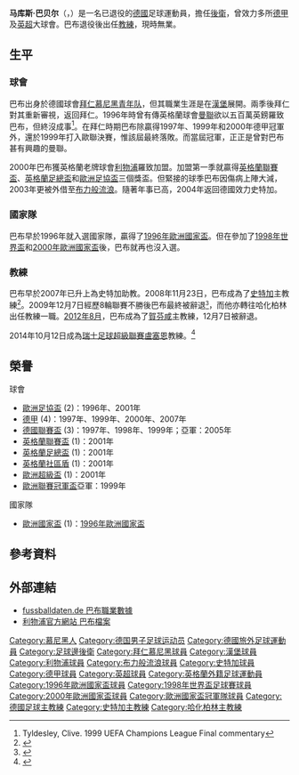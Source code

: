 {{noteta|G1=liverpoolfc|G2=uefa|G3=德甲
|T=zh-hans:马库斯·巴贝尔;zh-hk:馬克斯·巴布;zh-tw:馬庫斯·巴貝爾;
|1=zh-hans:马库斯·巴贝尔;zh-hk:馬克斯·巴布;zh-tw:馬庫斯·巴貝爾;
|2=zh-hans:巴贝尔;zh-hk:巴布;zh-tw:巴貝爾;
}}
{{Football manager infobox
|          playername = 马库斯·巴贝尔<br>''Markus Babbel''
|            fullname = Markus Babbel
|            nickname = 
|               image = [[File:Markus_Babbel.jpg|220px]]
|         dateofbirth = {{birth date and age|1972|9|8}} 
|         cityofbirth = [[慕尼黑|慕尼黑]]
|      countryofbirth = {{BRD}}
|              height = {{height|ft=6|in=3}}
|         currentclub = 
|          clubnumber = 
|            position = [[中堅|中堅]]、[[右後衛|右後衛]]
|          youthyears = 1981-1991
|          youthclubs = [[拜仁慕尼黑青年队|拜仁慕尼黑]]
|               years = 1991-1992<br> 1992-1994<br> 1994-2000<br> 2000-2004<br> 2003-2004<br> 2004-2007
|               clubs = [[拜仁慕尼黑足球俱乐部|拜仁慕尼黑]]<br>[[汉堡体育俱乐部|漢堡]]<br>[[拜仁慕尼黑足球俱乐部|拜仁慕尼黑]]<br>[[利物浦足球俱樂部|利物浦]]<br>→ [[布莱克本流浪者足球俱乐部|布力般流浪]]<br>[[斯图加特足球俱乐部|史特加]]
|         caps(goals) = {{0}}12 (0)<br>{{0}}60 (1)<br>170 (9)<br>{{0}}42 (3)<br>{{0}}25 (3)<br>{{0}}46 (2)
|       nationalyears = 1992-1993<br/>1995-2000
|        nationalteam = [[德國21歲以下國家足球隊|德國U21]] <br/> [[德國國家足球隊|德國]] 
| nationalcaps(goals) = {{0}}12 (0)<br/>{{0}}51 (1)
|        manageryears = 2007–2008<br>2008–2009<br>2010-2011<br>2012<br>2014–2018<br>2018–2020  
|        managerclubs = [[斯图加特足球俱乐部|史特加]] <small>(助理教練)</small><br>[[斯图加特足球俱乐部|史特加]]<br>[[柏林赫塔足球俱乐部|哈化柏林]]<br>[[霍芬海姆足球俱樂部|賀芬咸]]<br>[[盧塞恩足球俱樂部|盧塞恩]]<br>[[西悉尼流浪者|西悉尼流浪者]]
|            pcupdate = 2011年8月1日 (一) 12:18 (UTC)
|            ntupdate = 2011年8月1日 (一) 12:18 (UTC)
}}
'''马库斯·巴贝尔'''（{{lang-de|'''Markus Babbel'''}}，{{bd|1972年|9月8日|catIdx=Babbel, Markus}}）是一名已退役的[[德國|德國]]足球運動員，擔任[[後衛_(足球)|後衛]]，曾效力多所[[德甲|德甲]]及[[英超|英超]]大球會。巴布退役後出任[[教練|教練]]，現時無業。

==生平==
===球會===
巴布出身於德國球會[[拜仁慕尼黑青年队|拜仁慕尼黑青年队]]，但其職業生涯是在[[漢堡足球俱樂部|漢堡]]展開。兩季後拜仁對其重新審視，返回拜仁。1996年時曾有傳英格蘭球會[[曼聯|曼聯]]欲以五百萬英鎊羅致巴布，但終沒成事<ref>Tyldesley, Clive. 1999 UEFA Champions League Final commentary</ref>。在拜仁時期巴布除贏得1997年、1999年和2000年德甲冠軍外，還於1999年打入歐聯決賽，惟該屆最終落敗。而當屆冠軍，正正是曾對巴布甚有興趣的曼聯。 

2000年巴布獲英格蘭老牌球會[[利物浦足球俱樂部|利物浦]]羅致加盟。加盟第一季就贏得[[英格蘭聯賽盃|英格蘭聯賽盃]]、[[英格蘭足總盃|英格蘭足總盃]]和[[歐洲足協盃|歐洲足協盃]]三個獎盃。但緊接的球季巴布因傷病上陣大減，2003年更被外借至[[布力般流浪|布力般流浪]]。隨著年事已高，2004年返回德國效力史特加。

===國家隊===
巴布早於1996年就入選國家隊，贏得了[[1996年歐洲國家盃|1996年歐洲國家盃]]。但在參加了[[1998年世界盃|1998年世界盃]]和[[2000年歐洲國家盃|2000年歐洲國家盃]]後，巴布就再也沒入選。

===教練===
巴布早於2007年已升上為史特加助教。2008年11月23日，巴布成為了[[史特加|史特加]]主教練<ref>{{cite web | url = http://www.vfb.de/en/aktuell/news/2008/28233.php | title = Armin Veh and VfB go their seperate (sic) ways | date = 2008-11-23 | accessdate = 2008-11-23 | work = vfb.de }}{{dead link|date=十一月 2017 |bot=InternetArchiveBot }}</ref>。2009年12月7日經歷8輪聯賽不勝後巴布最終被辭退<small><ref>{{cite news |language=zh-hans |url=http://www.dfo.cn/dfo/show.asp?id=9899 |title=巴贝尔下课怒斥球迷 瑞士光头教练救火 |publisher=德国足球在线 |date=2009-12-07 |accessdate=2009-12-07 }}{{dead link|date=2018年5月 |bot=InternetArchiveBot |fix-attempted=yes }}</ref></small>，而他亦轉往哈化柏林出任教練一職。[[2012年8月|2012年8月]]，巴布成為了[[賀芬咸|賀芬咸]]主教練，12月7日被辭退。

2014年10月12日成為[[瑞士足球超級聯賽|瑞士足球超級聯賽]][[盧塞恩足球會|盧塞恩]]教練。<ref name="Babbel steigt beim FC Luzern ein">{{cite news|title=Babbel steigt beim FC Luzern ein|url=http://www.kicker.de/news/fussball/intligen/startseite/613309/artikel_babbel-steigt-beim-fc-luzern-ein.html|accessdate=12 October 2014|publisher=kicker|date=12 October 2014|language=de|archive-date=2018-12-10|archive-url=https://web.archive.org/web/20181210015924/http://www.kicker.de/news/fussball/intligen/startseite/613309/artikel_babbel-steigt-beim-fc-luzern-ein.html|dead-url=no}}</ref>

==榮譽==
;球會
*[[歐洲足協盃|歐洲足協盃]] (2)：1996年、2001年
*[[德甲|德甲]] (4)：1997年、1999年、2000年、2007年
*[[德國聯賽盃|德國聯賽盃]] (3)：1997年、1998年、1999年；亞軍：2005年
*[[英格蘭聯賽盃|英格蘭聯賽盃]] (1)：2001年
*[[英格蘭足總盃|英格蘭足總盃]] (1)：2001年
*[[英格蘭社區盾|英格蘭社區盾]] (1)：2001年
*[[歐洲超級盃|歐洲超級盃]] (1)：2001年
*[[歐洲聯賽冠軍盃|歐洲聯賽冠軍盃]]亞軍：1999年

;國家隊
*[[歐洲國家盃|歐洲國家盃]] (1)：[[1996年歐洲國家盃|1996年歐洲國家盃]]

==參考資料==
{{reflist}}

== 外部連結 ==
*[http://www.fussballdaten.de/spieler/babbelmarkus/ fussballdaten.de 巴布職業數據] {{Wayback|url=http://www.fussballdaten.de/spieler/babbelmarkus/ |date=20091125044924 }}
*[https://web.archive.org/web/20081219200601/http://www.liverpoolfc.tv/team/past_players/players/babbel/ 利物浦官方網站 巴布檔案]

{{Navboxes colour
|title= 德國國家隊參賽名單
|bg = white
|fg = black
|list1=
{{1996年欧洲足球锦标赛德国参赛名单}}
{{1998年世界盃足球賽德國參賽名單}}
{{2000年歐洲足球錦標賽德國參賽名單}}
}}

{{DEFAULTSORT:Babbel, Markus}}

[[Category:慕尼黑人|Category:慕尼黑人]]
[[Category:德国男子足球运动员|Category:德国男子足球运动员]]
[[Category:德國旅外足球運動員|Category:德國旅外足球運動員]]
[[Category:足球邊後衛|Category:足球邊後衛]]
[[Category:拜仁慕尼黑球員|Category:拜仁慕尼黑球員]]
[[Category:漢堡球員|Category:漢堡球員]]
[[Category:利物浦球員|Category:利物浦球員]]
[[Category:布力般流浪球員|Category:布力般流浪球員]]
[[Category:史特加球員|Category:史特加球員]]
[[Category:德甲球員|Category:德甲球員]]
[[Category:英超球員|Category:英超球員]]
[[Category:英格蘭外籍足球運動員|Category:英格蘭外籍足球運動員]]
[[Category:1996年歐洲國家盃球員|Category:1996年歐洲國家盃球員]]
[[Category:1998年世界盃足球賽球員|Category:1998年世界盃足球賽球員]]
[[Category:2000年歐洲國家盃球員|Category:2000年歐洲國家盃球員]]
[[Category:歐洲國家盃冠軍隊球員|Category:歐洲國家盃冠軍隊球員]]
[[Category:德國足球主教練|Category:德國足球主教練]]
[[Category:史特加主教練|Category:史特加主教練]]
[[Category:哈化柏林主教練|Category:哈化柏林主教練]]